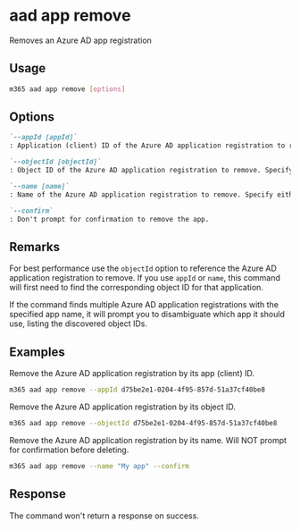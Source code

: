 
# aad app remove

Removes an Azure AD app registration

## Usage

```sh
m365 aad app remove [options]
```

## Options

```md defintion-list
`--appId [appId]`
: Application (client) ID of the Azure AD application registration to remove. Specify either `appId`, `objectId` or `name` but not multiple.

`--objectId [objectId]`
: Object ID of the Azure AD application registration to remove. Specify either `appId`, `objectId` or `name` but not multiple.

`--name [name]`
: Name of the Azure AD application registration to remove. Specify either `appId`, `objectId` or `name` but not multiple.

`--confirm`
: Don't prompt for confirmation to remove the app.
```

<Global />

## Remarks

For best performance use the `objectId` option to reference the Azure AD application registration to remove. If you use `appId` or `name`, this command will first need to find the corresponding object ID for that application.

If the command finds multiple Azure AD application registrations with the specified app name, it will prompt you to disambiguate which app it should use, listing the discovered object IDs.

## Examples

Remove the Azure AD application registration by its app (client) ID.

```sh
m365 aad app remove --appId d75be2e1-0204-4f95-857d-51a37cf40be8
```

Remove the Azure AD application registration by its object ID.

```sh
m365 aad app remove --objectId d75be2e1-0204-4f95-857d-51a37cf40be8
```

Remove the Azure AD application registration by its name. Will NOT prompt for confirmation before deleting.

```sh
m365 aad app remove --name "My app" --confirm
```

## Response

The command won't return a response on success.
